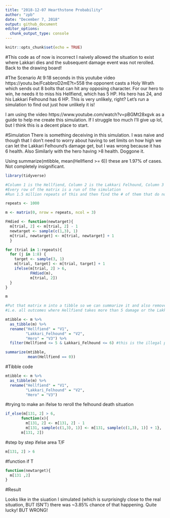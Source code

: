 ```yaml
---
title: "2018-12-07 Hearthstone Probability"
author: "zpb"
date: "December 7, 2018"
output: github_document
editor_options: 
  chunk_output_type: console
---
```


```r
knitr::opts_chunk$set(echo = TRUE)
```
#This code as of now is incorrect
I naively allowed the situation to exist where Lakkari dies and the subsequent damage event was not rerolled. Back to the drawing board!

#The Scenario
At 9:18 seconds in this youtube video https://youtu.be/FcabbroD2mE?t=558 the opponent casts a Holy Wrath which sends out 8 bolts that can hit any opposing character. For our hero to win, he needs it to miss his Hellfiend, which has 5 HP. His hero has 24, and his Lakkari Felhound has 6 HP. This is very unlikely, right? Let's run a simulation to find out just how unlikely it is!

I am using the video https://www.youtube.com/watch?v=pBGMt28xgvk as a guide to help me create this simulation. If I struggle too much I'll give up lol, but I think this is a decent place to start.

#Simulation
There is something deceiving in this simulation. I was naive and though that I don't need to worry about having to set limits on how high we can let the Lakkari Felhound's damage get, but I was wrong because it has 6 health. Also  Similarly with the hero having >8 health. Doggone it.

Using summarize(mtibble, mean(Hellfiend >= 6)) these are 1.97% of cases. Not completely insignificant.

```r
library(tidyverse)

#Column 1 is the Hellfiend, Column 2 is the Lakkari Felhound, Column 3 is the hero
#Every row of the matrix is a run of the simulation
#Run 1.5 million repeats of this and then find the # of them that do not have any damage on the hellfiend

repeats <- 1000

m <- matrix(0, nrow = repeats, ncol = 3)

FHdied <- function(newtarget){
  m[trial, 2] <- m[trial, 2] - 1
  newtarget <- sample(c(1,3), 1)
  m[trial, newtarget] <- m[trial, newtarget] + 1
  }

for (trial in 1:repeats){
  for (j in 1:8) {
    target <- sample(3, 1)
    m[trial, target] <- m[trial, target] + 1
    ifelse(m[trial, 2] > 6,
           FHdied(m),
           m[trial, 2])
  }
}

m

#Put that matrix m into a tibble so we can summarize it and also remove all of the outcomes that aren't possible
#i.e. all outcomes where Hellfiend takes more than 5 damage or the Lakkari Felhound takes more than 6

mtibble <- m %>%
  as_tibble(m) %>%
  rename("Hellfiend" = "V1",
         "Lakkari_Felhound" = "V2",
         "Hero" = "V3") %>%
  filter(Hellfiend <= 5 & Lakkari_Felhound <= 6) #this is the illegal part. This is really dumb and isn't allowed. You need to figure out how to reroll the situations where Lakkari Felhound takes more than 6 damage and have it only select between Hellfiend and Hero.

summarize(mtibble,
          mean(Hellfiend == 0))
```

#Tibble code
```r
mtibble <- m %>%
  as_tibble(m) %>%
  rename("Hellfiend" = "V1",
         "Lakkari_Felhound" = "V2",
         "Hero" = "V3")
```

#trying to make an ifelse to reroll the felhound death situation
```r
if_else(m[131, 2] > 6,
       function(x){
         m[131, 2] <- m[131, 2] - 1
         m[131, sample(c(1,3), 1)] <- m[131, sample(c(1,3), 1)] + 1},
       m[131, 2])
```

#step by step ifelse area T/F
```r
m[131, 2] > 6
```

#function if T
```r
function(newtarget){
  m[131 ,2]
}
```



#Result

Looks like in the siuation I simulated (which is surprisingly close to the real situation, BUT ISN'T) there was ~3.85% chance of that happening. Quite lucky! BUT WRONG!